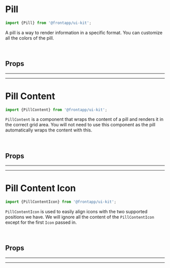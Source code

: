 
<Meta title="Components/Pill" of={Pill} />

# Pill

<Canvas>
  <Story id="components-pill--basic" />
</Canvas>

```typescript
import {Pill} from '@frontapp/ui-kit';
```

A pill is a way to render information in a specific format. You can customize all the colors of the pill.

<br />

## Props

<ArgsTable of={Pill} />

<hr /><hr />

# Pill Content

```typescript
import {PillContent} from '@frontapp/ui-kit';
```

`PillContent` is a component that wraps the content of a pill and renders it in the correct grid area.
You will not need to use this component as the pill automatically wraps the content with this.

<br />

## Props

<ArgsTable of={PillContent} />

<hr /><hr />

# Pill Content Icon

<Canvas>
  <Story id="components-pill--icon-pill" />
</Canvas>

```typescript
import {PillContentIcon} from '@frontapp/ui-kit';
```

`PillContentIcon` is used to easily align icons with the two supported positions we have.
We will ignore all the content of the `PillContentIcon` except for the first `Icon` passed in.

<br />

## Props

<ArgsTable of={PillContentIcon} />

<hr /><hr />